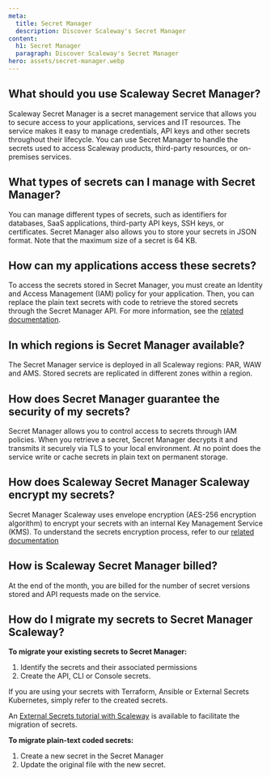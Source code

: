 ```yaml
---
meta:
  title: Secret Manager
  description: Discover Scaleway's Secret Manager
content:
  h1: Secret Manager
  paragraph: Discover Scaleway's Secret Manager
hero: assets/secret-manager.webp
---
```


## What should you use Scaleway Secret Manager?

Scaleway Secret Manager is a secret management service that allows you to secure access to your applications, services and IT resources. The service makes it easy to manage credentials, API keys and other secrets throughout their lifecycle. You can use Secret Manager to handle the secrets used to access Scaleway products, third-party resources, or on-premises services.

## What types of secrets can I manage with Secret Manager?

You can manage different types of secrets, such as identifiers for databases, SaaS applications, third-party API keys, SSH keys, or certificates. Secret Manager also allows you to store your secrets in JSON format. Note that the maximum size of a secret is 64 KB.

## How can my applications access these secrets?

To access the secrets stored in Secret Manager, you must create an Identity and Access Management (IAM) policy for your application. Then, you can replace the plain text secrets with code to retrieve the stored secrets through the Secret Manager API. For more information, see the [related documentation](https://www.scaleway.com/en/docs/identity-and-access-management/secret-manager/quickstart/).

## In which regions is Secret Manager available?

The Secret Manager service is deployed in all Scaleway regions: PAR, WAW and AMS. Stored secrets are replicated in different zones within a region.

## How does Secret Manager guarantee the security of my secrets?

Secret Manager allows you to control access to secrets through IAM policies. When you retrieve a secret, Secret Manager decrypts it and transmits it securely via TLS to your local environment. At no point does the service write or cache secrets in plain text on permanent storage.

## How does Scaleway Secret Manager Scaleway encrypt my secrets?

Secret Manager Scaleway uses envelope encryption (AES-256 encryption algorithm) to encrypt your secrets with an internal Key Management Service (KMS).
To understand the secrets encryption process, refer to our [related documentation](https://www.scaleway.com/en/docs/identity-and-access-management/secret-manager/reference-content/data-encryption-with-secret-manager/)

## How is Scaleway Secret Manager billed?

At the end of the month, you are billed for the number of secret versions stored and API requests made on the service.

## How do I migrate my secrets to Secret Manager Scaleway?

**To migrate your existing secrets to Secret Manager:**

1. Identify the secrets and their associated permissions
2. Create the API, CLI or Console secrets.

If you are using your secrets with Terraform, Ansible or External Secrets Kubernetes, simply refer to the created secrets.

An [External Secrets tutorial with Scaleway](/tutorials/external-secrets/) is available to facilitate the migration of secrets.

**To migrate plain-text coded secrets:**

1. Create a new secret in the Secret Manager
2. Update the original file with the new secret.
